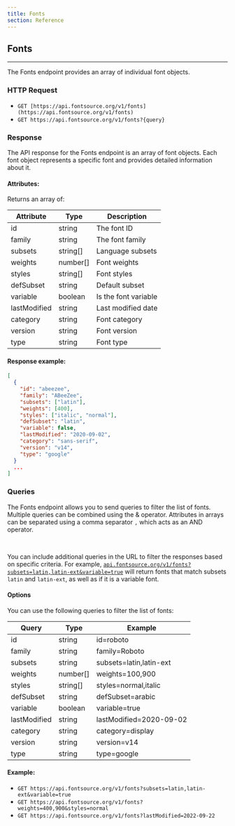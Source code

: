 ```yaml
---
title: Fonts
section: Reference
---
```


## Fonts

---

The Fonts endpoint provides an array of individual font objects.

### HTTP Request

- `GET [https://api.fontsource.org/v1/fonts](https://api.fontsource.org/v1/fonts)`
- `GET https://api.fontsource.org/v1/fonts?{query}`

### Response

The API response for the Fonts endpoint is an array of font objects. Each font object represents a specific font and provides detailed information about it.

#### Attributes:

Returns an array of:

| Attribute    | Type     | Description          |
| ------------ | -------- | -------------------- |
| id           | string   | The font ID          |
| family       | string   | The font family      |
| subsets      | string[] | Language subsets     |
| weights      | number[] | Font weights         |
| styles       | string[] | Font styles          |
| defSubset    | string   | Default subset       |
| variable     | boolean  | Is the font variable |
| lastModified | string   | Last modified date   |
| category     | string   | Font category        |
| version      | string   | Font version         |
| type         | string   | Font type            |

#### Response example:

```json
[
  {
    "id": "abeezee",
    "family": "ABeeZee",
    "subsets": ["latin"],
    "weights": [400],
    "styles": ["italic", "normal"],
    "defSubset": "latin",
    "variable": false,
    "lastModified": "2020-09-02",
    "category": "sans-serif",
    "version": "v14",
    "type": "google"
  }
  ...
]
```

### Queries

The Fonts endpoint allows you to send queries to filter the list of fonts. Multiple queries can be combined using the & operator. Attributes in arrays can be separated using a comma separator `,` which acts as an AND operator.

<br />

You can include additional queries in the URL to filter the responses based on specific criteria. For example, [`api.fontsource.org/v1/fonts?subsets=latin,latin-ext&variable=true`](https://api.fontsource.org/v1/fonts?subsets=latin,latin-ext&variable=true) will return fonts that match subsets `latin` and `latin-ext`, as well as if it is a variable font.

#### Options

You can use the following queries to filter the list of fonts:


| Query        | Type     | Example                 |
| ------------ | -------- | ----------------------- |
| id           | string   | id=roboto               |
| family       | string   | family=Roboto           |
| subsets      | string   | subsets=latin,latin-ext |
| weights      | number[] | weights=100,900         |
| styles       | string[] | styles=normal,italic    |
| defSubset    | string   | defSubset=arabic        |
| variable     | boolean  | variable=true           |
| lastModified | string   | lastModified=2020-09-02 |
| category     | string   | category=display        |
| version      | string   | version=v14             |
| type         | string   | type=google             |

#### Example:

- `GET https://api.fontsource.org/v1/fonts?subsets=latin,latin-ext&variable=true`
- `GET https://api.fontsource.org/v1/fonts?weights=400,900&styles=normal`
- `GET https://api.fontsource.org/v1/fonts?lastModified=2022-09-22`
